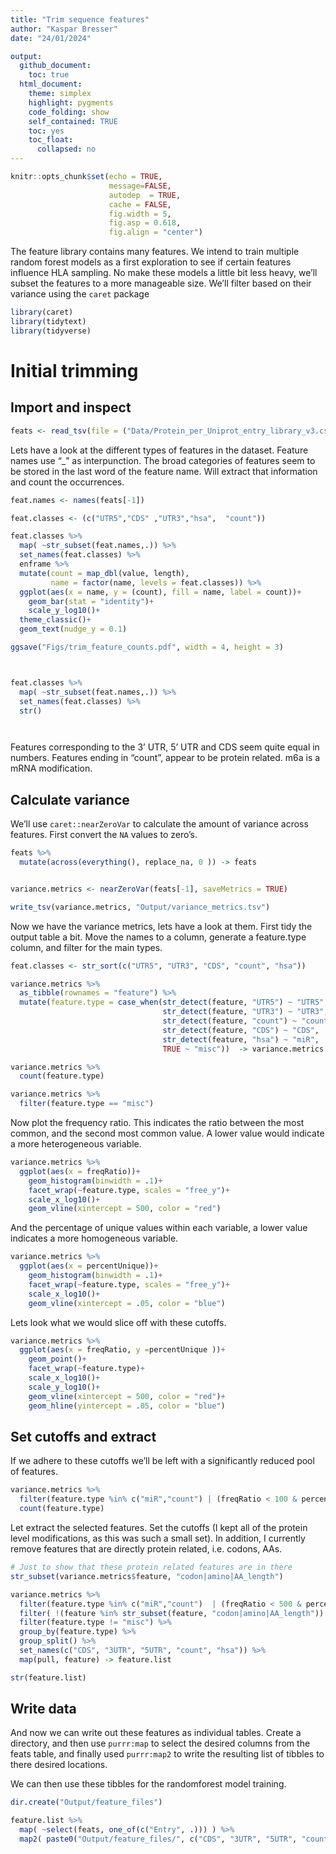 ```yaml
---
title: "Trim sequence features"
author: "Kaspar Bresser"
date: "24/01/2024"

output: 
  github_document:
    toc: true
  html_document: 
    theme: simplex
    highlight: pygments
    code_folding: show
    self_contained: TRUE
    toc: yes
    toc_float:
      collapsed: no
---
```




```r
knitr::opts_chunk$set(echo = TRUE,
                      message=FALSE,
                      autodep  = TRUE,
                      cache = FALSE,
                      fig.width = 5,
                      fig.asp = 0.618,
                      fig.align = "center")
```

The feature library contains many features. We intend to train multiple random forest models as a first exploration to see if certain features influence HLA sampling. No make these models a little bit less heavy, we'll subset the features to a more manageable size. We'll filter based on their variance using the `caret` package


```r
library(caret)
library(tidytext)
library(tidyverse)
```

# Initial trimming

## Import and inspect

```r
feats <- read_tsv(file = ("Data/Protein_per_Uniprot_entry_library_v3.csv.zip"))

```


Lets have a look at the different types of features in the dataset. Feature names use "_" as interpunction. The broad categories of features seem to be stored in the last word of the feature name. Will extract that information and count the occurrences. 


```r
feat.names <- names(feats[-1])

feat.classes <- (c("UTR5","CDS" ,"UTR3","hsa",  "count"))

feat.classes %>% 
  map( ~str_subset(feat.names,.)) %>% 
  set_names(feat.classes) %>% 
  enframe %>% 
  mutate(count = map_dbl(value, length),
         name = factor(name, levels = feat.classes)) %>% 
  ggplot(aes(x = name, y = (count), fill = name, label = count))+
    geom_bar(stat = "identity")+
    scale_y_log10()+
  theme_classic()+
  geom_text(nudge_y = 0.1)

ggsave("Figs/trim_feature_counts.pdf", width = 4, height = 3)



feat.classes %>% 
  map( ~str_subset(feat.names,.)) %>% 
  set_names(feat.classes) %>% 
  str()




```

Features corresponding to the 3' UTR, 5' UTR and CDS seem quite equal in numbers. Features ending in "count", appear to be protein related. m6a is a mRNA modification. 

## Calculate variance


We'll use `caret::nearZeroVar` to calculate the amount of variance across features. First convert the `NA` values to zero's. 


```r

feats %>% 
  mutate(across(everything(), replace_na, 0 )) -> feats


variance.metrics <- nearZeroVar(feats[-1], saveMetrics = TRUE)

write_tsv(variance.metrics, "Output/variance_metrics.tsv")

```

Now we have the variance metrics, lets have a look at them. First tidy the output table a bit. Move the names to a column, generate a feature.type column, and filter for the main types. 


```r
feat.classes <- str_sort(c("UTR5", "UTR3", "CDS", "count", "hsa"))

variance.metrics %>% 
  as_tibble(rownames = "feature") %>% 
  mutate(feature.type = case_when(str_detect(feature, "UTR5") ~ "UTR5",
                                  str_detect(feature, "UTR3") ~ "UTR3",
                                  str_detect(feature, "count") ~ "count",
                                  str_detect(feature, "CDS") ~ "CDS",
                                  str_detect(feature, "hsa") ~ "miR",
                                  TRUE ~ "misc"))  -> variance.metrics

variance.metrics %>% 
  count(feature.type)

variance.metrics %>% 
  filter(feature.type == "misc")
```

Now plot the frequency ratio. This indicates the ratio between the most common, and the second most common value. A lower value would indicate a more heterogeneous variable. 

```r
variance.metrics %>% 
  ggplot(aes(x = freqRatio))+ 
    geom_histogram(binwidth = .1)+
    facet_wrap(~feature.type, scales = "free_y")+
    scale_x_log10()+
    geom_vline(xintercept = 500, color = "red")
```

And the percentage of unique values within each variable, a lower value indicates a more homogeneous variable.

```r
variance.metrics %>% 
  ggplot(aes(x = percentUnique))+ 
    geom_histogram(binwidth = .1)+
    facet_wrap(~feature.type, scales = "free_y")+
    scale_x_log10()+
    geom_vline(xintercept = .05, color = "blue")

```


Lets look what we would slice off with these cutoffs. 

```r
variance.metrics %>% 
  ggplot(aes(x = freqRatio, y =percentUnique ))+ 
    geom_point()+
    facet_wrap(~feature.type)+
    scale_x_log10()+
    scale_y_log10()+
    geom_vline(xintercept = 500, color = "red")+
    geom_hline(yintercept = .05, color = "blue")
```

## Set cutoffs and extract

If we adhere to these cutoffs we'll be left with a significantly reduced pool of features.


```r
variance.metrics %>% 
  filter(feature.type %in% c("miR","count") | (freqRatio < 100 & percentUnique > 0.05) )  %>% 
  count(feature.type)

```

Let extract the selected features. Set the cutoffs (I kept all of the protein level modifications, as this was such a small set). In addition, I currently remove features that are directly protein related, i.e. codons, AAs. 

```r
# Just to show that these protein related features are in there
str_subset(variance.metrics$feature, "codon|amino|AA_length")

variance.metrics %>% 
  filter(feature.type %in% c("miR","count")  | (freqRatio < 500 & percentUnique > 0.05)) %>% 
  filter( !(feature %in% str_subset(feature, "codon|amino|AA_length")) ) %>% 
  filter(feature.type != "misc") %>% 
  group_by(feature.type) %>% 
  group_split() %>% 
  set_names(c("CDS", "3UTR", "5UTR", "count", "hsa")) %>% 
  map(pull, feature) -> feature.list 

str(feature.list)
```

## Write data

And now we can write out these features as individual tables. Create a directory, and then use `purrr:map` to select the desired columns from the feats table, and finally used `purrr:map2` to write the resulting list of tibbles to there desired locations.

We can then use these tibbles for the randomforest model training.

```r
dir.create("Output/feature_files")

feature.list %>% 
  map( ~select(feats, one_of(c("Entry", .))) ) %>% 
  map2( paste0("Output/feature_files/", c("CDS", "3UTR", "5UTR", "count", "hsa"), "_features.tsv") , write_tsv )
```
